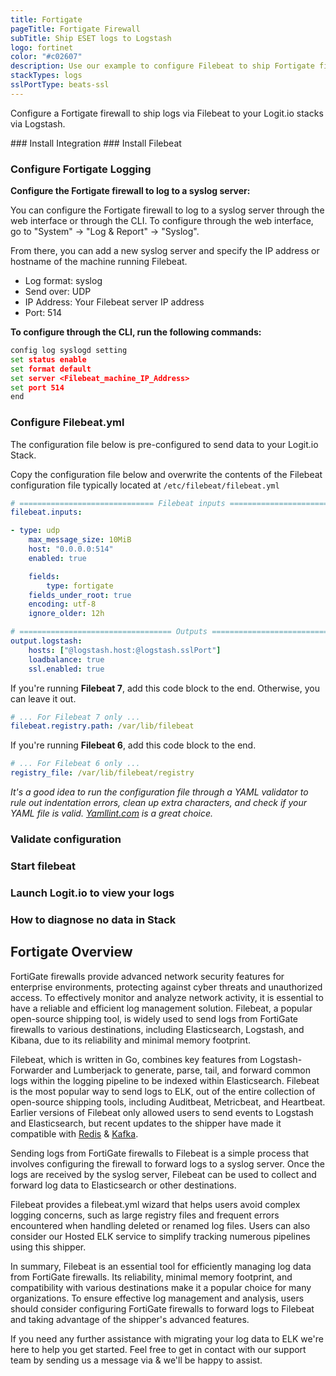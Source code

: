 ```yaml
---
title: Fortigate
pageTitle: Fortigate Firewall
subTitle: Ship ESET logs to Logstash
logo: fortinet
color: "#c02607"
description: Use our example to configure Filebeat to ship Fortigate firewall logs to your Logit.io stacks. Configure Filebeat to send fortigate logs to Logstash or Elastic.
stackTypes: logs
sslPortType: beats-ssl
---
```


Configure a Fortigate firewall to ship logs via Filebeat to your Logit.io stacks via Logstash.

<Steps>
  ### Install Integration
  <InstallIntegration/>
  ### Install Filebeat

  <InstallFilebeat />

  ### Configure Fortigate Logging

  __Configure the Fortigate firewall to log to a syslog server:__

  You can configure the Fortigate firewall to log to a syslog server through the 
  web interface or through the CLI. To configure through the web interface, 
  go to "System" -> "Log & Report" -> "Syslog". 

  From there, you can add a new syslog server and specify the IP address or 
  hostname of the machine running Filebeat.

  * Log format: syslog
  * Send over: UDP
  * IP Address: Your Filebeat server IP address
  * Port: 514

  __To configure through the CLI, run the following commands:__

  ```cmd copy
  config log syslogd setting
  set status enable
  set format default
  set server <Filebeat_machine_IP_Address>
  set port 514
  end
  ```

  ### Configure Filebeat.yml

  The configuration file below is pre-configured to send data to your Logit.io Stack.

  Copy the configuration file below and overwrite the contents of the Filebeat configuration file typically located at `/etc/filebeat/filebeat.yml`

  ```yml copy
  # ============================== Filebeat inputs ===============================
  filebeat.inputs:

  - type: udp
      max_message_size: 10MiB
      host: "0.0.0.0:514"
      enabled: true

      fields:
          type: fortigate
      fields_under_root: true
      encoding: utf-8
      ignore_older: 12h

  # ================================== Outputs ===================================
  output.logstash:
      hosts: ["@logstash.host:@logstash.sslPort"]
      loadbalance: true
      ssl.enabled: true
  ```

  If you're running __Filebeat 7__, add this code block to the end. Otherwise, you can leave it out.

  ```yaml copy
  # ... For Filebeat 7 only ...
  filebeat.registry.path: /var/lib/filebeat
  ```

  If you're running __Filebeat 6__, add this code block to the end.

  ```yaml copy
  # ... For Filebeat 6 only ...
  registry_file: /var/lib/filebeat/registry
  ```

  _It's a good idea to run the configuration file through a YAML validator to rule out indentation errors, clean up extra characters, and check if your YAML 
  file is valid. [Yamllint.com](https://yamllint.com) is a great choice._


  ### Validate configuration

  <ValidateBeat beatname="filebeat" />
  
  ### Start filebeat

  <StartFilebeat />
  
  ### Launch Logit.io to view your logs
  <LaunchStack utmMedium="logs" utmCampaign="fortigate" source="fortigate" />

  ### How to diagnose no data in Stack

  <DiagnoseNoData />

</Steps>

## Fortigate Overview

FortiGate firewalls provide advanced network security features for enterprise environments, protecting against 
cyber threats and unauthorized access. To effectively monitor and analyze network activity, it is essential to 
have a reliable and efficient log management solution. Filebeat, a popular open-source shipping tool, is widely 
used to send logs from FortiGate firewalls to various destinations, including Elasticsearch, Logstash, and Kibana, 
due to its reliability and minimal memory footprint.

Filebeat, which is written in Go, combines key features from Logstash-Forwarder and Lumberjack to generate, parse, 
tail, and forward common logs within the logging pipeline to be indexed within Elasticsearch. Filebeat is the most 
popular way to send logs to ELK, out of the entire collection of open-source shipping tools, including Auditbeat, 
Metricbeat, and Heartbeat. Earlier versions of Filebeat only allowed users to send events to Logstash and Elasticsearch, 
but recent updates to the shipper have made it compatible with [Redis](/integrations/log-management/applications/redis) & 
[Kafka](/integrations/log-management/message-queues/kafka).

Sending logs from FortiGate firewalls to Filebeat is a simple process that involves configuring the firewall to forward 
logs to a syslog server. Once the logs are received by the syslog server, Filebeat can be used to collect and forward 
log data to Elasticsearch or other destinations.

Filebeat provides a filebeat.yml wizard that helps users avoid complex logging concerns, such as large registry files 
and frequent errors encountered when handling deleted or renamed log files. Users can also consider our Hosted ELK 
service to simplify tracking numerous pipelines using this shipper.

In summary, Filebeat is an essential tool for efficiently managing log data from FortiGate firewalls. Its reliability, 
minimal memory footprint, and compatibility with various destinations make it a popular choice for many organizations. 
To ensure effective log management and analysis, users should consider configuring FortiGate firewalls to forward logs 
to Filebeat and taking advantage of the shipper's advanced features.


If you need any further assistance with migrating your log data to ELK we're here to help you get started. 
Feel free to get in contact with our support team by sending us a message via <IntercomButton text="live chat" /> 
& we'll be happy to assist.